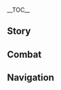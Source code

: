 {{CharacterTabs}}
{{LanguageTabs}}
{{Stub|1={{Meta/VO|tl=1}}}}
__TOC__
==Story==
{{VO/Story
|character           = {{ROOTPAGENAME}}
|language            = zh
|language_s          = zh
|language_t          = zh-tw
|name_s              = 久岐忍
|name_t              = 久岐忍

<!-- Hello -->
|vo_01_01_title_s    = 初次见面…
|vo_01_01_title_t    = 初次見面…
|vo_01_01_subtitle   = Hello
|vo_01_01_file       = VO_{language}{character} Hello.ogg
|vo_01_01_tx_s       = 你好，我是荒泷派的二把手久岐忍。我们承包多种业务，货运物流、安保维持、房屋补漏、表演驻唱等等。需要我们请随时联系，这是我的名片，还请收下。
|vo_01_01_tx_t       = (你/妳)好，我是荒瀧派的二把手久岐忍。我們承包多種業務，貨運物流、安保維持、房屋補漏、表演駐唱等等。需要我們請隨時聯繫，這是我的名片，還請收下。
|vo_01_01_rm         = Nǐhǎo, wǒ shì Huānglóng-pài de èrbǎshǒu Jiǔqí Rěn. Wǒmen chéngbāo duōzhǒng yèwù, huòyùn wùliú, ānbǎo wéichí, fángwū bǔlòu, biǎoyǎn zhùchàng děngděng. Xūyào wǒmen qǐng suíshí liánxì, zhè shì wǒ de míngpiàn, hái qǐng shōuxià.
|vo_01_01_tl         = 

<!-- Chats -->
|vo_02_01_title_s    = 闲聊・麻烦事
|vo_02_01_title_t    = 閒聊・麻煩事
|vo_02_01_subtitle   = Chat: In a Pinch
|vo_02_01_file       = VO_{language}{character} Chat - In a Pinch.ogg
|vo_02_01_tx_s       = 有麻烦事要处理的话，直接告诉我就好，我来摆平。
|vo_02_01_tx_t       = 有麻煩事要處理的話，直接告訴我就好，我來擺平。
|vo_02_01_rm         = Yǒu máfán-shì yào chǔlǐ de huà, zhíjiē gàosù wǒ jiù hǎo, wǒ lái bǎipíng.
|vo_02_01_tl         = 

|vo_02_02_title_s    = 闲聊・证书
|vo_02_02_title_t    = 閒聊・證書
|vo_02_02_subtitle   = Chat: Certificates
|vo_02_02_file       = VO_{language}{character} Chat - Certificates.ogg
|vo_02_02_tx_s       = 执业证书考试都有固定评判标准，肯学肯练就能考过，没什么难的。
|vo_02_02_tx_t       = 執業證書考試都有固定評判標準，肯學肯練就能考過，沒什麼難的。
|vo_02_02_rm         = Zhíyè zhèngshū kǎoshì dōu yǒu gùdìng píngpàn biāozhǔn, kěnxué-kěnliàn jiù néng kǎoguò, méishénme nán de.
|vo_02_02_tl         = 

|vo_02_03_title_s    = 闲聊・荒泷派
|vo_02_03_title_t    = 閒聊・荒瀧派
|vo_02_03_subtitle   = Chat: The Arataki Gang
|vo_02_03_file       = VO_{language}{character} Chat - The Arataki Gang.ogg
|vo_02_03_tx_s       = 要是荒泷派犯了事，我会揪他们去认错的。
|vo_02_03_tx_t       = 要是荒瀧派犯了事，我會揪他們去認錯的。
|vo_02_03_rm         = Yàoshi Huānglóng-pài fànle shì, wǒ huì jiū tāmen qù rèncuò de.
|vo_02_03_tl         = 

<!-- Weather -->
|vo_03_01_title_s    = 下雨的时候…
|vo_03_01_title_t    = 下雨的時候…
|vo_03_01_subtitle   = When It Rains
|vo_03_01_file       = VO_{language}{character} When It Rains.ogg
|vo_03_01_tx_s       = 不用打伞了，腿脚快点就行。
|vo_03_01_tx_t       = 不用打傘了，腿腳快點就行。
|vo_03_01_rm         = Bùyòng dǎsǎnle, tuǐjiǎo kuài diǎn jiùxíng.
|vo_03_01_tl         = No need to take out an umbrella, just quicken your feet.

|vo_03_02_title_s    = 打雷的时候…
|vo_03_02_title_t    = 打雷的時候…
|vo_03_02_subtitle   = When Thunder Strikes
|vo_03_02_file       = VO_{language}{character} When Thunder Strikes.ogg
|vo_03_02_tx_s       = 当心点。这种天，应该没人会想引雷上身吧？
|vo_03_02_tx_t       = 當心點。這種天氣，應該沒人會想引雷上身吧？
|vo_03_02_rm_s       = Dāngxīn diǎn. Zhè zhǒng tiān, yīnggāi méi rén huì xiǎng yǐnléi-shàngshēn ba?
|vo_03_02_rm_t       = Dāngxīn diǎn. Zhè zhǒng tiānqì, yīnggāi méi rén huì xiǎng yǐnléi-shàngshēn ba?
|vo_03_02_tl         = 

|vo_03_03_title_s    = 下雪的时候…
|vo_03_03_title_t    = 下雪的時候…
|vo_03_03_subtitle   = When It Snows
|vo_03_03_file       = VO_{language}{character} When It Snows.ogg
|vo_03_03_tx_s       = 快点把事情办完就撤吧，别浪费时间。
|vo_03_03_tx_t       = 快點把事情辦完就撤吧，別浪費時間。
|vo_03_03_rm         = Kuàidiǎn bǎ shìqíng bànwán-jiùchè ba, bié làngfèi shíjiān.
|vo_03_03_tl         = 

|vo_03_04_title_s    = 阳光很好…
|vo_03_04_title_t    = 陽光很好…
|vo_03_04_subtitle   = When the Sun Is Out
|vo_03_04_file       = VO_{language}{character} When the Sun Is Out.ogg
|vo_03_04_tx_s       = 嗯，天气真好，但总有种不详的预感…希望是我多虑了吧。
|vo_03_04_tx_t       = 嗯，天氣真好，但總有種不詳的預感…希望是我多慮了吧。
|vo_03_04_rm         = Ng, tiānqì zhēn hǎo, dàn zǒng yǒu zhǒng bùxiáng de yùgǎn... Xīwàng shì wǒ duōlǜle ba.
|vo_03_04_tl         = 

|vo_03_05_title_s    = 刮大风了…
|vo_03_05_title_t    = 颳大風了…
|vo_03_05_subtitle   = When the Wind Is Blowing
|vo_03_05_file       = VO_{language}{character} When the Wind Is Blowing.ogg
|vo_03_05_tx_s       = 唔…这风还算不错。
|vo_03_05_tx_t       = 唔…這風還算不錯。
|vo_03_05_rm         = N... Zhè fēng hái suàn bùcuò.
|vo_03_05_tl         = 

<!-- Greetings -->
|vo_04_01_title_s    = 早上好…
|vo_04_01_title_t    = 早安…
|vo_04_01_subtitle   = Good Morning
|vo_04_01_file       = VO_{language}{character} Good Morning.ogg
|vo_04_01_tx_s       = 早啊，看你的样子是准备去锻炼了？没想到你还挺勤快的。
|vo_04_01_tx_t       = 早啊，看(你/妳)的樣子是準備去鍛煉了？沒想到(你/妳)還挺勤快的。
|vo_04_01_rm         = Zǎo a, kàn nǐ de yàngzi shì zhǔnbèi qù duànliànle? Méi xiǎngdào nǐ hái tǐng qínkuài de.
|vo_04_01_tl         = 

|vo_04_02_title_s    = 中午好…
|vo_04_02_title_t    = 午安…
|vo_04_02_subtitle   = Good Afternoon
|vo_04_02_file       = VO_{language}{character} Good Afternoon.ogg
|vo_04_02_tx_s       = 想吃什么？最近攒了不少钱，午饭我请你。
|vo_04_02_tx_t       = 想吃什麼？最近存了不少錢，午飯我請(你/妳)。
|vo_04_02_rm_s       = Xiǎng chī shénme? Zuìjìn zǎnle bù shǎo qián, wǔfàn wǒ qǐng nǐ.
|vo_04_02_rm_t       = Xiǎng chī shénme? Zuìjìn cúnle bù shǎo qián, wǔfàn wǒ qǐng nǐ.
|vo_04_02_tl         = What do you want to eat? I've saved up quite a bit of money recently. I'll treat you to lunch.

|vo_04_03_title_s    = 晚上好…
|vo_04_03_title_t    = 晚上好…
|vo_04_03_subtitle   = Good Evening
|vo_04_03_file       = VO_{language}{character} Good Evening.ogg
|vo_04_03_tx_s       = 有些委托，在夜晚才好办。我不放心交给他们，都是我亲自上。
|vo_04_03_tx_t       = 有些委託，在夜晚才好辦。我不放心交給他們，都是我親自上。
|vo_04_03_rm         = Yǒuxiē wěituō, zài yèwǎn cái hǎo bàn. Wǒ bù fàngxīn jiāo gěi tāmen, dōu shì wǒ qīnzì shàng.
|vo_04_03_tl         = 

|vo_04_04_title_s    = 晚安…
|vo_04_04_title_t    = 晚安…
|vo_04_04_subtitle   = Good Night
|vo_04_04_file       = VO_{language}{character} Good Night.ogg
|vo_04_04_tx_s       = 该休息的时候就去休息吧，不用管我。
|vo_04_04_tx_t       = 該休息的時候就去休息吧，不用管我。
|vo_04_04_rm_s       = Gāi xiūxi de shíhòu jiù qù xiūxi ba, bùyòng guǎn wǒ.
|vo_04_04_rm_t       = Gāi xiūxí de shíhòu jiù qù xiūxí ba, bùyòng guǎn wǒ.
|vo_04_04_tl         = 

<!-- About -->
|vo_05_01_title_s    = 关于久岐忍自己・二把手
|vo_05_01_title_t    = 關於久岐忍自己・二把手
|vo_05_01_subtitle   = About {character}: Gang's Deputy Leader
|vo_05_01_file       = VO_{language}{character} About {character} - Gang's Deputy Leader.ogg
|vo_05_01_tx_s       = 招揽业务、维系成员安定是我的职责，除此之外还有&mdash;&mdash;去奉行所捞人，归还零食和玩具，抓捕接了活却在暗处偷懒的成员…不过，这些额外工作属于荒泷派特色，其他任何组织的二把手，理论上都不需要做这些。当然，也做不到像我这样。
|vo_05_01_tx_t       = 招攬業務、維繫成員安定是我的職責，除此之外還有&mdash;&mdash;去奉行所撈人、歸還零食和玩具、抓捕接了活卻在暗處偷懶的成員…不過，這些額外工作屬於荒瀧派特色，其他任何組織的二把手，理論上都不需要做這些。當然，也做不到像我這樣。
|vo_05_01_rm_s       = Zhāolǎn yèwù, wéixì chéngyuán āndìng shì wǒ de zhízé, chú cǐ zhī wài hái yǒu&mdash;&mdash; qù Fèngxíng-suǒ lāo rén, guīhuán língshí hé wánjù, zhuābǔ jiēle huó què zài ànchù tōulǎn de chéngyuán... Bùguò, zhèxiē éwài gōngzuò shǔyú Huānglóng-pài tèsè, qítā rènhé zǔzhī de èrbǎshǒu, lǐlùn shàng dōu bù xūyào zuò zhèxiē. Dāngrán, yě zuòbùdào xiàng wǒ zhèyàng.
|vo_05_01_rm_t       = Zhāolǎn yèwù, wéixì chéngyuán āndìng shì wǒ de zhízé, chú cǐ zhī wài hái yǒu&mdash;&mdash; qù Fèngxíng-suǒ lāo rén, guīhuán língshí hàn wánjù, zhuābǔ jiēle huó què zài ànchù tōulǎn de chéngyuán... Bùguò, zhèxiē éwài gōngzuò shǔyú Huānglóng-pài tèsè, qítā rènhé zǔzhī de èrbǎshǒu, lǐlùn shàng dōu bù xūyào zuò zhèxiē. Dāngrán, yě zuòbùdào xiàng wǒ zhèyàng.
|vo_05_01_tl         = 

|vo_05_02_title_s    = 关于久岐忍自己・退路
|vo_05_02_title_t    = 關於久岐忍自己・退路
|vo_05_02_friendship = 4
|vo_05_02_subtitle   = About {character}: Backup Plan
|vo_05_02_file       = VO_{language}{character} About {character} - Backup Plan.ogg
|vo_05_02_tx_s       = 你说帮派解散？首先，那种事应该不会发生。其次，就算发生了，我有什么好担心的呢。饿肚子的人不可能是我。
|vo_05_02_tx_t       = (你/妳)說幫派解散？首先，那種事應該不會發生。其次，就算發生了，我有什麼好擔心的呢？餓肚子的人不可能是我。
|vo_05_02_rm         = Nǐ shuō bāngpài jiěsàn? Shǒuxiān, nà zhǒng shì yīnggāi bù huì fāshēng. Qícì, jiùsuàn fāshēngle, wǒ yǒu shénme hǎo dānxīn de ne. È dùzi de rén bù kěnéng shì wǒ.
|vo_05_02_tl         = 

|vo_06_01_title_s    = 关于我们・笔记
|vo_06_01_title_t    = 關於我們・筆記
|vo_06_01_subtitle   = About Us: Notes
|vo_06_01_file       = VO_{language}{character} About Us - Notes.ogg
|vo_06_01_tx_s       = 要是你心血来潮想考什么证，不如直接找我吧，我把笔记借你。备注和要点很详细，不愁你学不会。
|vo_06_01_tx_t       = 要是(你/妳)心血來潮想考什麼證，不如直接找我吧，我把筆記借(你/妳)。備註和要點很詳細，不愁(你/妳)學不會。
|vo_06_01_rm_s       = Yàoshi nǐ xīnxuè-láicháo xiǎng kǎo shénme zhèng, bùrú zhíjiē zhǎo wǒ ba, wǒ bǎ bǐjì jiè nǐ. Bèizhù hàn yàodiǎn hěn xiángxì, bù chóu nǐ xué bù huì.
|vo_06_01_rm_t       = Yàoshi nǐ xīnxiě-láicháo xiǎng kǎo shénme zhèng, bùrú zhíjiē zhǎo wǒ ba, wǒ bǎ bǐjì jiè nǐ. Bèizhù hé yàodiǎn hěn xiángxì, bù chóu nǐ xué bù huì.
|vo_06_01_tl         = 

|vo_06_02_title_s    = 关于我们・善后
|vo_06_02_title_t    = 關於我們・善後
|vo_06_02_friendship = 6
|vo_06_02_subtitle   = About Us: Cleaning Up the Mess
|vo_06_02_file       = VO_{language}{character} About Us - Cleaning Up the Mess.ogg
|vo_06_02_tx_s       = 不管你是不是荒泷派的人，我都不会把你当外人。你就往前走吧，幕后的工作交给我。放心，这方面我是专业的，多复杂的事都能办妥。嗯？担心我的安危？呵，这方面你也放心吧，这些年的摸爬滚打，不是白经历的。
|vo_06_02_tx_t       = 不管(你/妳)是不是荒瀧派的人，我都不會把(你/妳)當外人。(你/妳)就往前走吧，幕後的工作交給我。放心，這方面我是專業的，多複雜的事都能辦妥。嗯？擔心我的安危？呵，這方面(你/妳)也放心吧，這些年的摸爬滾打，不是白經歷的。
|vo_06_02_rm_s       = Bùguǎn nǐ shì bùshì Huānglóng-pài de rén, wǒ dōu bùhuì bǎ nǐ dāng wàirén. Nǐ jiù wǎngqián zǒu ba, mùhòu de gōngzuò jiāo gěi wǒ. Fàngxīn, zhè fāngmiàn wǒ shì zhuānyè de, duō fùzá de shì dōu néng bàntuǒ. Ng? Dānxīn wǒ de ānwēi? Hē, zhè fāngmiàn nǐ yě fàngxīn ba, zhèxiē nián de mōpá-gǔndǎ, bùshì bái jīnglì de.
|vo_06_02_rm_t       = Bùguǎn nǐ shì bùshì Huānglóng-pài de rén, wǒ dōu bùhuì bǎ nǐ dàng wàirén. Nǐ jiù wǎngqián zǒu ba, mùhòu de gōngzuò jiāo gěi wǒ. Fàngxīn, zhè fāngmiàn wǒ shì zhuānyè de, duō fùzá de shì dōu néng bàntuǒ. Ng? Dānxīn wǒ de ānwéi? Hē, zhè fāngmiàn nǐ yě fàngxīn ba, zhèxiē nián de mōpá-gǔndǎ, bùshì bái jīnglì de.
|vo_06_02_tl         = 

<!-- Miscellany I -->
|vo_07_01_title_s    = 关于「神之眼」…
|vo_07_01_title_t    = 關於「神之眼」…
|vo_07_01_friendship = 4
|vo_07_01_subtitle   = About the [[Vision]]
|vo_07_01_file       = VO_{language}{character} About the Vision.ogg
|vo_07_01_tx_s       = 和证书一样，这是对我能力的肯定和证明。但不同的是，我至今不知道它的考核标准。
|vo_07_01_tx_t       = 和證書一樣，這是對我能力的肯定和證明。但不同的是，我至今不知道它的考核標準。
|vo_07_01_rm_s       = Hé zhèngshū yīyàng, zhè shì duì wǒ nénglì de kěndìng hé zhèngmíng. Dàn bùtóng de shì, wǒ zhìjīn bù zhīdào tā de kǎohé biāozhǔn.
|vo_07_01_rm_t       = Hàn zhèngshū yīyàng, zhè shì duì wǒ nénglì de kěndìng hàn zhèngmíng. Dàn bùtóng de shì, wǒ zhìjīn bù zhīdào tā de kǎohé biāozhǔn.
|vo_07_01_tl         = 

|vo_07_02_title_s    = 有什么想要分享・面铠
|vo_07_02_title_t    = 有什麼想要分享・面鎧
|vo_07_02_subtitle   = Something to Share: Face Mask
|vo_07_02_file       = VO_{language}{character} Something to Share - Face Mask.ogg
|vo_07_02_tx_s       = 戴上面铠是不想被熟人认出来。尤其和荒泷派一起出任务时，要是熟人看见了，指指点点，那群家伙肯定会趁机起哄。啧，光是想想，就很烦。不能再有下次了…咳，没什么。
|vo_07_02_tx_t       = 戴上面鎧是不想被熟人認出來。尤其和荒瀧派一起出任務時，要是熟人看見了，指指點點，那群傢伙肯定會趁機起哄。嘖，光是想想，就很煩。不能再有下次了…咳，沒什麼。
|vo_07_02_rm_s       = Dài shàng miànkǎi shì bùxiǎng bèi shúrén rèn chūlái. Yóuqí hé Huānglóng-pài yīqǐ chū rènwù shí, yàoshi shúrén kànjiànle, zhǐzhǐdiǎndiǎn, nà qún jiāhuo kěndìng huì chènjī qǐhòng. Zé, guāng shì xiǎngxiǎng, jiù hěn fán. Bùnéng zài yǒu xià cìle... Kè, méishénme.
|vo_07_02_rm_t       = Dài shàng miànkǎi shì bùxiǎng bèi shóurén rèn chūlái. Yóuqí hàn Huānglóng-pài yīqǐ chū rènwù shí, yàoshi shóurén kànjiànle, zhǐzhǐdiǎndiǎn, nà qún jiāhuo kěndìng huì chènjī qǐhòng. Ze, guāng shì xiǎngxiǎng, jiù hěn fán. Bùnéng zài yǒu xià cìle... Ke, méishénme.
|vo_07_02_tl         = 

|vo_07_03_title_s    = 有什么想要分享・派中法度
|vo_07_03_title_t    = 有什麼想要分享・派中法度
|vo_07_03_friendship = 4
|vo_07_03_subtitle   = Something to Share: Gang Bylaws
|vo_07_03_file       = VO_{language}{character} Something to Share - Gang Bylaws.ogg
|vo_07_03_tx_s       = 我制定了荒泷派的「派中法度」，他们就应该谨遵法度行事。嗯？你问他们为什么愿意听话？因为我比他们更有说服力。我的语言和拳头，姑且还算是有点分量。
|vo_07_03_tx_t       = 我制定了荒瀧派的「派中法度」，他們就應該謹遵法度行事。嗯？(你/妳)問他們為什麼願意聽話？因為我比他們更有說服力。我的語言和拳頭，姑且還算是有點分量。
|vo_07_03_rm_s       = Wǒ zhìdìngle Huānglóng-pài de "Pàizhōng Fǎdù", tāmen jiù yīnggāi jǐnzūn fǎdù xíngshì. Ǹg? Nǐ wèn tāmen wèishénme yuànyì tīnghuà? Yīnwèi wǒ bǐ tāmen gèng yǒu shuōfúlì. Wǒ de yǔyán hé quántóu, gūqiě hái suànshì yǒudiǎn fènliàng.
|vo_07_03_rm_t       = Wǒ zhìdìngle Huānglóng-pài de "Pàizhōng Fǎdù", tāmen jiù yīnggāi jǐnzūn fǎdù xíngshì. Ǹg? Nǐ wèn tāmen wèishénme yuànyì tīnghuà? Yīnwèi wǒ bǐ tāmen gèng yǒu shuìfúlì. Wǒ de yǔyán hàn quántóu, gūqiě hái suànshì yǒudiǎn fènliàng.
|vo_07_03_tl         = 

|vo_07_04_title_s    = 感兴趣的见闻…
|vo_07_04_title_t    = 感興趣的見聞…
|vo_07_04_subtitle   = Interesting Things
|vo_07_04_file       = VO_{language}{character} Interesting Things.ogg
|vo_07_04_tx_s       = 神社中流传着一种说法，将鸣草织成一个圈缠在身上，就能祛灾祈福，你信吗？我倒觉得，鸣草，还是麻痹效果更实用。
|vo_07_04_tx_t       = 神社中流傳著一種說法，將鳴草織成一個圈纏在身上，就能祛災祈福，(你/妳)信嗎？我倒覺得，鳴草，還是麻痹效果更實用。
|vo_07_04_rm         = Shénshè zhōng liúchuánzhe yī zhǒng shuōfǎ, jiāng Míngcǎo zhī chéng yīgè quān chán zài shēnshang, jiù néng qūzāi-qífú, nǐ xìn ma? Wǒ dào juédé, Míngcǎo, háishì mábì xiàoguǒ gèng shíyòng.
|vo_07_04_tl         = 

<!-- About Teammates -->
|vo_08_01_title_s    = 关于雷电将军…
|vo_08_01_title_t    = 關於雷電將軍…
|vo_08_01_friendship = 4
|vo_08_01_quest      = Transient Dreams
|vo_08_01_subtitle   = About the [[Raiden Shogun]]
|vo_08_01_file       = VO_{language}{character} About the Raiden Shogun.ogg
|vo_08_01_tx_s       = 解除锁国后，雷电将军陆续颁布了不少法令支持各行各业的发展。我在锁国期间考的证书全都派上了用场，荒泷派也不那么拮据了。祸福相依，没想到到头来还得感谢她。
|vo_08_01_tx_t       = 解除鎖國後，雷電將軍陸續頒佈了不少法令支持各行各業的發展。我在鎖國期間考的證書全都派上了用場，荒瀧派也不那麼拮据了。禍福相依，沒想到到頭來還得感謝她。
|vo_08_01_rm_s       = Jiěchú Suǒguó hòu, Léidiàn Jiāngjūn lùxù bānbùle bùshǎo fǎlìng zhīchí gèháng-gèyè de fǎzhǎn. Wǒ zài suǒguó qījiān kǎo de zhèngshū quándōu pàishàngle yòngchǎng, Huānglóng-pài yě bù nàme jiéjūle. Huòfú-xiàngyī, méi xiǎngdào dàotóulái hái děi gǎnxiè tā.
|vo_08_01_rm_t       = Jiěchú Suǒguó hòu, Léidiàn Jiāngjūn lùxù bānbùle bùshǎo fǎlìng zhīchí gèháng-gèyè de fǎzhǎn. Wǒ zài suǒguó qíjiān kǎo de zhèngshū quándōu pàishàngle yòngchǎng, Huānglóng-pài yě bù nàme jiéjūle. Huòfú-xiàngyī, méi xiǎngdào dàotóulái hái děi gǎnxiè tā.
|vo_08_01_tl         = 

|vo_08_02_title_s    = 关于九条裟罗…
|vo_08_02_title_t    = 關於九條裟羅…
|vo_08_02_friendship = 4
|vo_08_02_subtitle   = About [[Kujou Sara]]
|vo_08_02_file       = VO_{language}{character} About Kujou Sara.ogg
|vo_08_02_tx_s       = 九条小姐啊，她是我的朋友。嗯？我认识她让你觉得很意外吗？噢，你可能误会了，我加入荒泷派之前就跟她有交情。我们俩的切磋，还难分胜负呢。
|vo_08_02_tx_t       = 九條小姐啊，她是我的朋友。嗯？我認識她讓(你/妳)覺得很意外嗎？噢，(你/妳)可能誤會了，我加入荒瀧派之前就跟她有交情。我們之間的切磋，還難分勝負呢。
|vo_08_02_rm_s       = Jiǔtiáo-xiǎojiě a, tā shì wǒ de péngyǒu. Ng? Wǒ rènshi tā ràng nǐ juédé hěn yìwài ma? O, nǐ kě'néng wùhuìle, wǒ jiārù Huānglóng-pài zhīqián jiù gēn tā yǒu jiāoqing. Wǒmen-liǎ de qiēcuō, hái nánfēn shèngfù ne.
|vo_08_02_rm_t       = Jiǔtiáo-xiǎojiě a, tā shì wǒ de péngyǒu. Ng? Wǒ rènshì tā ràng nǐ juédé hěn yìwài ma? O, nǐ kě'néng wùhuìle, wǒ jiārù Huānglóng-pài zhīqián jiù gēn tā yǒu jiāoqing. Wǒmen-liǎ de qiēcuō, hái nánfēn shèngfù ne.
|vo_08_02_tl         = 

|vo_08_03_title_s    = 关于八重神子…
|vo_08_03_title_t    = 關於八重神子…
|vo_08_03_friendship = 4
|vo_08_03_subtitle   = About [[Yae Miko]]
|vo_08_03_file       = VO_{language}{character} About Yae Miko.ogg
|vo_08_03_tx_s       = 就连堂堂鸣神大社的宫司大人，都要靠副业来解闷，可见当巫女是有多无聊。我是绝对不会回去当巫女的。
|vo_08_03_tx_t       = 就連堂堂鳴神大社的宮司大人，都要靠副業來解悶，可見當巫女是有多無聊。我是絕對不會回去當巫女的。
|vo_08_03_rm         = Jiù lián tángtáng Míngshén Dàshè de Gōngsī-dàrén, dōu yào kào fùyè lái jiěmèn, kějiàn dāng wūnǚ shì yǒu duō wúliáo. Wǒ shì juéduì bùhuì huíqù dāng wūnǚ de.
|vo_08_03_tl         = 

|vo_08_04_title_s    = 关于荒泷一斗…
|vo_08_04_title_t    = 關於荒瀧一斗…
|vo_08_04_friendship = 4
|vo_08_04_subtitle   = About [[Arataki Itto]]
|vo_08_04_file       = VO_{language}{character} About Arataki Itto.ogg
|vo_08_04_tx_s       = 老大有很多不算愉快的过去，却还能保持快乐阳光，挺难得的。他对我们很不错，他的纯粹也感染着荒泷派的大家。当然，这不能成为他横冲直撞影响别人的借口。如果他找你麻烦，尽管告诉我。我会好好收拾他，让他后悔对你无礼。
|vo_08_04_tx_t       = 老大有很多不算愉快的過去，卻還能保持快樂陽光，挺難得的。他對我們很不錯，他的純粹也感染著荒瀧派的大家。當然，這不能成為他橫衝直撞影響別人的藉口。如果他找(你/妳)麻煩，儘管告訴我。我會好好收拾他，讓他後悔對(你/妳)無禮。
|vo_08_04_rm         = Lǎodà yǒu hěnduō bùsuàn yúkuài de guòqù, què hái néng bǎochí kuàilè yángguāng, tǐng nándé de. Tā duì wǒmen hěn bùcuò, tā de chúncuì yě gǎnrǎnzhe Huānglóng-pài de dàjiā. Dāngrán, zhè bùnéng chéngwéi tā héngchōng-zhízhuàng yǐngxiǎng biérén de jièkǒu. Rúguǒ tā zhǎo nǐ máfan, jǐn'guǎn gàosù wǒ. Wǒ huì hǎohǎo shōushí tā, ràng tā hòuhuǐ duì nǐ wúlǐ.
|vo_08_04_tl         = 

|vo_08_05_title_s    = 关于烟绯…
|vo_08_05_title_t    = 關於煙緋…
|vo_08_05_friendship = 4
|vo_08_05_subtitle   = About [[Yanfei]]
|vo_08_05_file       = VO_{language}{character} About Yanfei.ogg
|vo_08_05_tx_s       = 那时候跟家里闹翻了，只想着有多远逃多远，就跑去璃月学律法了。得亏这样，有幸认识了烟绯师姐。在律法咨询这块，她简直就是活字典。我？执业证书倒是有的，不过这个职业的约束也不少，并不是最适合我的。
|vo_08_05_tx_t       = 那時候跟家裡鬧翻了，只想著有多遠逃多遠，就跑去璃月學律法了。多虧如此，有幸認識了煙緋師姐。在律法諮詢這塊，她簡直就是活字典。我？執業證書倒是有的，不過這個職業的約束也不少，並不是最適合我的。
|vo_08_05_rm_s       = Nà shíhòu gēn jiālǐ nàofānle, zhǐ xiǎngzhe yǒu duō yuǎn táo duō yuǎn, jiù pǎo qù Líyuè xué lǜfǎle. Děi kuī zhèyàng, yǒuxìng rènshile Yānfēi-shījiě. Zài lǜfǎ zīxún zhè kuài, tā jiǎnzhí jiùshì huó zìdiǎn. Wǒ? Zhíyè zhèngshū dǎoshì yǒu de, bùguò zhège zhíyè de yuēshù yě bù shǎo, bìng bùshì zuì shìhé wǒ de.
|vo_08_05_rm_t       = Nà shíhòu gēn jiālǐ nàofānle, zhǐ xiǎngzhe yǒu duō yuǎn táo duō yuǎn, jiù pǎo qù Líyuè xué lǜfǎle. Děi kuī zhèyàng, yǒuxìng rènshìle Yānfēi-shījiě. Zài lǜfǎ zīxún zhè kuài, tā jiǎnzhí jiùshì huó zìdiǎn. Wǒ? Zhíyè zhèngshū dǎoshì yǒu de, bùguò zhège zhíyè de yuēshù yě bù shǎo, bìng bùshì zuì shìhé wǒ de.
|vo_08_05_tl         = 

|vo_08_06_title_s    = 关于鹿野院平藏…
|vo_08_06_title_t    = 關於鹿野院平藏…
|vo_08_06_friendship = 4
|vo_08_06_subtitle   = About [[Shikanoin Heizou]]
|vo_08_06_file       = VO_{language}{character} About Shikanoin Heizou.ogg
|vo_08_06_tx_s       = 他和普通天领奉行同心不一样，从未见他做什么巡逻、抓捕的活。他偶尔会找我买线索，作为交换，我希望他能在我去奉行所捞人时帮我美言几句，他也爽快答应了。这笔交易还算值，毕竟让弟兄们收集点市井见闻是很简单的事。
|vo_08_06_tx_t       = 他和普通天領奉行同心不一樣，從未見他做什麼巡邏、抓捕的活。他偶爾會找我買線索，作為交換，我希望他能在我去奉行所撈人時幫我美言幾句，他也爽快答應了。這筆交易還算值，畢竟讓弟兄們收集點市井見聞是很簡單的事。
|vo_08_06_rm_s       = Tā hé pǔtōng Tiānlǐng-fèngxíng tóngxīn bù yīyàng, cóng wèi jiàn tā zuò shénme xúnluó, zhuābǔ de huó. Tā ǒu'ěr huì zhǎo wǒ mǎi xiànsuǒ, zuòwéi jiāohuàn, wǒ xīwàng tā néng zài wǒ qù Fèngxíng-suǒ lāo rén shí bāng wǒ měiyán jǐ jù, tā yě shuǎngkuài dāyìngle. Zhè bǐ jiāoyì hái suàn zhí, bìjìng ràng dìxiōngmen shōují diǎn shìjǐng jiànwén shì hěn jiǎndān de shì.
|vo_08_06_rm_t       = Tā hàn pǔtōng Tiānlǐng-fèngxíng tóngxīn bù yīyàng, cóng wèi jiàn tā zuò shénme xúnluó, zhuābǔ de huó. Tā ǒu'ěr huì zhǎo wǒ mǎi xiànsuǒ, zuòwéi jiāohuàn, wǒ xīwàng tā néng zài wǒ qù Fèngxíng-suǒ lāo rén shí bāng wǒ měiyán jǐ jù, tā yě shuǎngkuài dāyìngle. Zhè bǐ jiāoyì hái suàn zhí, bìjìng ràng dìxiōngmen shōují diǎn shìjǐng jiànwén shì hěn jiǎndān de shì.
|vo_08_06_tl         = 

<!-- More About -->
|vo_09_01_title_s    = 想要了解久岐忍・其一
|vo_09_01_title_t    = 想要瞭解久岐忍・其一
|vo_09_01_subtitle   = More About {character}: I
|vo_09_01_file       = VO_{language}{character} More About {character} - 01.ogg
|vo_09_01_tx_s       = 我做过很多不同的工作，相关的执业证书也有不少。管理方面，带过小型团队，负责人员统筹和资源调配…呃，抱歉，面试多了就说习惯了，别介意。
|vo_09_01_tx_t       = 我做過很多不同的工作，相關的執業證書也有不少。管理方面，帶過小型團隊，負責人員統籌和資源調配…呃，抱歉，面試多了就說習慣了，別介意。
|vo_09_01_rm_s       = Wǒ zuòguò hěnduō bùtóng de gōngzuò, xiāngguān de zhíyè zhèngshū yěyǒu bù shǎo. Guǎnlǐ fāngmiàn, dàiguò xiǎoxíng tuánduì, fùzé rényuán tǒngchóu hé zīyuán diàopèi... E, bàoqiàn, miànshì duōle jiù shuō xíguànle, bié jièyì.
|vo_09_01_rm_t       = Wǒ zuòguò hěnduō bùtóng de gōngzuò, xiāngguān de zhíyè zhèngshū yěyǒu bù shǎo. Guǎnlǐ fāngmiàn, dàiguò xiǎoxíng tuánduì, fùzé rényuán tǒngchóu hàn zīyuán diàopèi... E, bàoqiàn, miànshì duōle jiù shuō xíguànle, bié jièyì.
|vo_09_01_tl         = 

|vo_09_02_title_s    = 想要了解久岐忍・其二
|vo_09_02_title_t    = 想要瞭解久岐忍・其二
|vo_09_02_friendship = 3
|vo_09_02_subtitle   = More About {character}: II
|vo_09_02_file       = VO_{language}{character} More About {character} - 02.ogg
|vo_09_02_tx_s       = 我家是巫女世家，但我不适合当巫女。刚逃出来那会儿，我觉得要多积累，以免没有傍身之技。什么厨师、裁缝、格斗、律法咨询、出版编辑…我都学了。没想到真正进了社会才发现，学的已经完全够用了。
|vo_09_02_tx_t       = 我家是巫女世家，但我不適合當巫女。剛逃出來的那時，我覺得要多累積，以免沒有傍身之技。什麼廚師、裁縫、格鬥、律法諮詢、出版編輯…我都學了。沒想到真正進了社會才發現，學的已經完全夠用了。
|vo_09_02_rm_s       = Wǒ jiā shì wūnǚ shìjiā, dàn wǒ bù shìhé dāng wūnǚ. Gāng táo chūlái nà huìr, wǒ juédé yào duō jīlěi, yǐmiǎn méiyǒu bàngshēn zhī jì. Shénme chúshī, cáiféng, gédòu, lǜfǎ zīxún, chūbǎn biānjí... Wǒ dōu xuéle. Méi xiǎngdào zhēnzhèng jìnle shèhuì cái fāxiàn, xué de yǐjīng wánquán gòu yòngle.
|vo_09_02_rm_t       = Wǒ jiā shì wūnǚ shìjiā, dàn wǒ bù shìhé dāng wūnǚ. Gāng táo chūlái nà shí, wǒ juédé yào duō jīlěi, yǐmiǎn méiyǒu bàngshēn zhī jì. Shénme chúshī, cáiféng, gédòu, lǜfǎ zīxún, chūbǎn biānjí... Wǒ dōu xuéle. Méi xiǎngdào zhēnzhèng jìnle shèhuì cái fāxiàn, xué de yǐjīng wánquán gòu yòngle.
|vo_09_02_tl         = 

|vo_09_03_title_s    = 想要了解久岐忍・其三
|vo_09_03_title_t    = 想要瞭解久岐忍・其三
|vo_09_03_friendship = 4
|vo_09_03_subtitle   = More About {character}: III
|vo_09_03_file       = VO_{language}{character} More About {character} - 03.ogg
|vo_09_03_tx_s       = 你说我社交场合很厉害？呵，毕竟在外流浪了那么久，总得学会察言观色。更何况在多数时候，理亏的那一方都是我们。我不讨厌摆出那些表情，但可以的话，我还是选择不笑的好。
|vo_09_03_tx_t       = (你/妳)說我社交場合很厲害？呵，畢竟在外流浪了那麼久，總得學會察言觀色。更何況在多數時候，理虧的那一方都是我們。我不討厭擺出那些表情，但可以的話，我還是選擇不笑的好。
|vo_09_03_rm         = Nǐ shuō wǒ shèjiāo chǎnghé hěn lìhài? Hē, bìjìng zàiwài liúlàngle nàme jiǔ, zǒng děi xuéhuì cháyán-guānsè. Gèng hékuàng zài duōshù shíhòu, lǐkuī de nà yīfāng dōu shì wǒmen. Wǒ bù tǎoyàn bǎi chū nàxiē biǎoqíng, dàn kěyǐ dehuà, wǒ háishì xuǎnzé bù xiào de hǎo.
|vo_09_03_tl         = 

|vo_09_04_title_s    = 想要了解久岐忍・其四
|vo_09_04_title_t    = 想要瞭解久岐忍・其四
|vo_09_04_friendship = 5
|vo_09_04_subtitle   = More About {character}: IV
|vo_09_04_file       = VO_{language}{character} More About {character} - 04.ogg
|vo_09_04_tx_s       = 刚进荒泷派的时候，老大要我教小弟们怎么打架。所以我上来第一件事，就变成了把他们挨个揍趴下。没想到，一个个鼻青眼肿的，却睁大眼睛，张嘴就叫我「忍姐」，还要我好好带领他们。哼，那时候我就知道这是一群笨蛋。但没关系，笨蛋不会拖我后腿，我会解决一切问题。
|vo_09_04_tx_t       = 剛進荒瀧派的時候，老大要我教小弟們怎麼打架。所以我上來第一件事，就變成了把他們挨個揍趴下。沒想到，一個個鼻青眼腫的，卻睜大眼睛，張嘴就叫我「忍姐」，還要我好好帶領他們。哼，那時候我就知道這是一群笨蛋。但沒關係，笨蛋不會拖我後腿，我會解決一切問題。
|vo_09_04_rm         = Gāng jìn Huānglóng-pài de shíhòu, Lǎodà yào wǒ jiāo xiǎodìmen zěnme dǎjià. Suǒyǐ wǒ shànglái dì yī jiàn shì, jiù biàn chéngle bǎ tāmen āi gè zòu pāxià. Méi xiǎngdào, yīgè gè bíqīng-yǎnzhǒng de, què zhēng dà yǎnjīng, zhāngzuǐ jiù jiào wǒ "Rěn-jiě", hái yào wǒ hǎohǎo dàilǐng tāmen. Hēng, nà shíhòu wǒ jiù zhīdào zhè shì yīqún bèndàn. Dàn méiguānxì, bèndàn bù huì tuō wǒ hòu tuǐ, wǒ huì jiějué yīqiè wèntí.
|vo_09_04_tl         = 

|vo_09_05_title_s    = 想要了解久岐忍・其五
|vo_09_05_title_t    = 想要瞭解久岐忍・其五
|vo_09_05_friendship = 6
|vo_09_05_subtitle   = More About {character}: V
|vo_09_05_file       = VO_{language}{character} More About {character} - 05.ogg
|vo_09_05_tx_s       = 留在荒泷派是我自己的选择。收拾烂摊子难免令人火大，但他们也给了我无可替代的真诚。最好的东西都先留给我、从不泼我冷水、在我宣布决定后闹哄哄地鼓掌吹口哨…我知道外面对荒泷派的评价不太好，他们自己也不在乎，但我还是想努努力，改变别人对我们的印象。因为，对待「家人」，自己可以偶尔抱怨，但就是不想其他人说他们的不好。
|vo_09_05_tx_t       = 留在荒瀧派是我自己的選擇。收拾爛攤子難免令人火大，但他們也給了我無可替代的真誠。最好的東西都先留給我、從不潑我冷水、在我宣布決定後鬧哄哄地鼓掌吹口哨…我知道外面對荒瀧派的評價不太好，他們自己也不在乎，但我還是想努努力，改變別人對我們的印象。因為，對待「家人」，自己可以偶爾抱怨，但就是不想讓其他人說他們的不好。
|vo_09_05_rm         = Liú zài Huānglóng-pài shì wǒ zìjǐ de xuǎnzé. Shōushí làntānzi nánmiǎn lìng rén huǒdà, dàn tāmen yě gěile wǒ wúkě tìdài de zhēnchéng. Zuì hǎo de dōngxī dōu xiān liú gěi wǒ, cóng bù pō wǒ lěngshuǐ, zài wǒ xuānbù juédìng hòu nàohōnghōng de gǔzhǎng chuī kǒushào... Wǒ zhīdào wài miàn duì Huānglóng-pài de píngjià bù tài hǎo, tāmen zìjǐ yě bùzàihū, dàn wǒ háishì xiǎng nǔnǔlì, gǎibiàn biérén duì wǒmen de yìnxiàng. Yīnwèi, duìdài "jiārén", zìjǐ kěyǐ ǒu'ěr bàoyuàn, dàn jiùshì bùxiǎng qítā rén shuō tāmen de bù hǎo.
|vo_09_05_tl         = 

<!-- Miscellany II -->
|vo_10_01_title_s    = 久岐忍的爱好…
|vo_10_01_title_t    = 久岐忍的愛好…
|vo_10_01_subtitle   = {character}'s Hobbies
|vo_10_01_file       = VO_{language}{character} Hobbies.ogg
|vo_10_01_tx_s       = 平时混帮派，闲着也是闲着，经常不小心读完一本书，不小心就把证考了。不也挺好吗？家里问起来，我也没虚度时光，出去谈工作，也算得上有资本。在这个凡事讲究实力的社会里，我这种有证书的混子，到哪里都能吃得饱饭。
|vo_10_01_tx_t       = 平時混幫派時，閒著也是閒著，經常不小心讀完一本書，不小心就把證照考了。不也挺好嗎？家裡問起來，我也沒虛度時光，出去談工作，也算得上有資本。在這個凡事講究實力的社會裡，我這種有證書的混子，到哪裡都能吃得飽飯。
|vo_10_01_rm_s       = Píngshí hùn bāngpài, xiánzhe yěshì xiánzhe, jīngcháng bù xiǎoxīn dú wán yī běn shū, bù xiǎoxīn jiù bǎ zhèng kǎole. Bù yě tǐng hǎo ma? Jiālǐ wèn qǐlái, wǒ yě méi xūdù shíguāng, chūqù tán gōngzuò, yě suàndé shàng yǒu zīběn. Zài zhège fánshì jiǎngjiū shílì de shèhuì lǐ, wǒ zhè zhǒng yǒu zhèngshū de hùn zi, dào nǎlǐ dōu néng chī dé bǎo fàn.
|vo_10_01_rm_t       = Píngshí hùn bāngpài, xiánzhe yěshì xiánzhe, jīngcháng bù xiǎoxīn dú wán yī běn shū, bù xiǎoxīn jiù bǎ zhèng kǎole. Bù yě tǐng hǎo ma? Jiālǐ wèn qǐlái, wǒ yě méi xūdù shíguāng, chūqù tán gōngzuò, yě suàndé shàng yǒu zīběn. Zài zhège fánshì jiǎngjiù shílì de shèhuì lǐ, wǒ zhè zhǒng yǒu zhèngshū de hùnzi, dào nǎlǐ dōu néng chī dé bǎofàn.
|vo_10_01_tl         = 

|vo_10_02_title_s    = 久岐忍的烦恼…
|vo_10_02_title_t    = 久岐忍的煩惱…
|vo_10_02_subtitle   = {character}'s Troubles
|vo_10_02_file       = VO_{language}{character} Troubles.ogg
|vo_10_02_tx_s       = 以前不想被抓回去当巫女，就决心只靠自己站稳脚跟。至少目前看来，我干得还不错。
|vo_10_02_tx_t       = 以前不想被抓回去當巫女，就決心只靠自己站穩腳跟。至少目前看來，我幹得還不錯。
|vo_10_02_rm         = Yǐqián bùxiǎng bèi zhuā huíqù dāng wūnǚ, jiù juéxīn zhǐ kào zìjǐ zhànwěn jiǎogēn. Zhìshǎo mùqián kàn lái, wǒ gàn dé hái bùcuò.
|vo_10_02_tl         = 

|vo_10_03_title_s    = 喜欢的食物…
|vo_10_03_title_t    = 喜歡的食物…
|vo_10_03_subtitle   = Favorite Food
|vo_10_03_file       = VO_{language}{character} Favorite Food.ogg
|vo_10_03_tx_s       = 就算刚吃过拉面或者饺子之类很管饱的食物，最后还是想以一小碗米饭结束。米饭好吃，没什么其他原因，有问题吗？
|vo_10_03_tx_t       = 就算剛吃過拉麵或者餃子之類很管飽的食物，最後還是想以一小碗米飯結束。米飯好吃，沒什麼其他原因，有問題嗎？
|vo_10_03_rm         = Jiùsuàn gāng chīguò lāmiàn huòzhě jiǎozi zhī lèi hěn guǎnbǎo de shíwù, zuìhòu háishì xiǎng yǐ yī xiǎo wǎn mǐfàn jiéshù. Mǐfàn hào chī, méishénme qítā yuányīn, yǒu wèntí ma?
|vo_10_03_tl         = 

|vo_10_04_title_s    = 讨厌的食物…
|vo_10_04_title_t    = 討厭的食物…
|vo_10_04_subtitle   = Least Favorite Food
|vo_10_04_file       = VO_{language}{character} Least Favorite Food.ogg
|vo_10_04_tx_s       = 厨师证到手后，我就更加坚定那个从璃月听来的说法：没有难吃的食物，只有不合格的厨师。
|vo_10_04_tx_t       = 廚師證到手後，我就更加堅定那個從璃月聽來的說法：沒有難吃的食物，只有不合格的廚師。
|vo_10_04_rm         = Chúshī zhèng dàoshǒu hòu, wǒ jiù gèngjiā jiāndìng nàgè cóng Líyuè tīng lái de shuōfǎ: Méiyǒu nán chī de shíwù, zhǐyǒu bù hégé de chúshī.
|vo_10_04_tl         = 

<!-- Receiving a Gift -->
|vo_11_01_title_s    = 收到赠礼・其一
|vo_11_01_title_t    = 收到贈禮・其一
|vo_11_01_subtitle   = Receiving a Gift: I
|vo_11_01_file       = VO_{language}{character} Receiving a Gift - 01.ogg
|vo_11_01_tx_s       = 真不简单。咳…我就再多吃一口。
|vo_11_01_tx_t       = 真不簡單。咳…我就再多吃一口。
|vo_11_01_rm         = Zhēn bù jiǎndān. Kè... Wǒ jiù zài duōchī yī kǒu.
|vo_11_01_tl         = You're amazing. Ahem... I'll just eat one more bite.

|vo_11_02_title_s    = 收到赠礼・其二
|vo_11_02_title_t    = 收到贈禮・其二
|vo_11_02_subtitle   = Receiving a Gift: II
|vo_11_02_file       = VO_{language}{character} Receiving a Gift - 02.ogg
|vo_11_02_tx_s       = 你做的？嗯…这种水平去考个厨师证应该绰绰有余。
|vo_11_02_tx_t       = (你/妳)做的？嗯…這種水準去考個廚師證應該綽綽有餘。
|vo_11_02_rm         = Nǐ zuò de? Ng... Zhèzhǒng shuǐpíng qù kǎo gè chúshī-zhèng yīnggāi chuòchuò-yǒuyú.
|vo_11_02_tl         = You made this? Mmm... This level of skill would be more than enough to apply for a chef certificate.

|vo_11_03_title_s    = 收到赠礼・其三
|vo_11_03_title_t    = 收到贈禮・其三
|vo_11_03_subtitle   = Receiving a Gift: III
|vo_11_03_file       = VO_{language}{character} Receiving a Gift - 03.ogg
|vo_11_03_tx_s       = 我直说吧，你是不是放错调料了？
|vo_11_03_tx_t       = 我直說吧，(你/妳)是不是放錯調味料了？
|vo_11_03_rm_s       = Wǒ zhíshuō ba, nǐ shìbushì fàng cuò tiáoliàole?
|vo_11_03_rm_t       = Wǒ zhíshuō ba, nǐ shìbushì fàng cuò tiáowèiliàole?
|vo_11_03_tl         = I'll say it straight, did you add the wrong seasonings?

<!-- Birthday -->
|vo_12_01_title_s    = 生日…
|vo_12_01_title_t    = 生日…
|vo_12_01_subtitle   = Birthday
|vo_12_01_file       = VO_{language}{character} Birthday.ogg
|vo_12_01_tx_s       = 生日快乐，来，这个鸣草特制飞镖送给你。小心点，嗯，对，要像这样拿…投掷前记得计算弧度。呵呵，看你喜欢我就放心了。哦，别把它当玩具，还是有一定危险性的。想多训练一下的话，我来教你。
|vo_12_01_tx_t       = 生日快樂，來，這個鳴草特製飛鏢送給(你/妳)。小心點，嗯，對，要像這樣拿…投擲前記得計算弧度。呵呵，看(你/妳)喜歡我就放心了。哦，別把它當玩具，還是有一定危險性的。想多訓練一下的話，我來教(你/妳)。
|vo_12_01_rm_s       = Shēngrì kuàilè, lái, zhège Míngcǎo tèzhì fēibiāo sòng gěi nǐ. Xiǎoxīn diǎn, ǹg, duì, yào xiàng zhèyàng ná... Tóuzhí qián jìdé jìsuàn húdù. Hehe, kàn nǐ xǐhuān wǒ jiù fàngxīnle. O, bié bǎ tā dāng wánjù, háishì yǒu yīdìng wēixiǎn xìng de. Xiǎng duō xùnliàn yīxià dehuà, wǒ lái jiào nǐ.
|vo_12_01_rm_t       = Shēngrì kuàilè, lái, zhège Míngcǎo tèzhì fēibiāo sòng gěi nǐ. Xiǎoxīn diǎn, ǹg, duì, yào xiàng zhèyàng ná... Tóuzhí qián jìdé jìsuàn húdù. Hēhē, kàn nǐ xǐhuān wǒ jiù fàngxīnle. O, bié bǎ tā dàng wánjù, háishì yǒu yīdìng wéixiǎn xìng de. Xiǎng duō xùnliàn yīxià dehuà, wǒ lái jiào nǐ.
|vo_12_01_tl         = 

<!-- Feelings About Ascension -->
|vo_13_01_title_s    = 突破的感受・起
|vo_13_01_title_t    = 突破的感受・起
|vo_13_01_ascension  = 1
|vo_13_01_subtitle   = Feelings About Ascension: Intro
|vo_13_01_file       = VO_{language}{character} Feelings About Ascension -  01.ogg
|vo_13_01_tx_s       = 基本功不过关，就什么都不用谈了。这就是初级证书的意义。
|vo_13_01_tx_t       = 基本功不過關，就什麼都不用談了。這就是初級證書的意義。
|vo_13_01_rm         = Jīběngōng bù guòguān, jiù shénme dōu bùyòng tánle. Zhè jiùshì chūjí zhèngshū de yìyì.
|vo_13_01_tl         = 

|vo_13_02_title_s    = 突破的感受・承
|vo_13_02_title_t    = 突破的感受・承
|vo_13_02_ascension  = 2
|vo_13_02_subtitle   = Feelings About Ascension: Building Up
|vo_13_02_file       = VO_{language}{character} Feelings About Ascension -  02.ogg
|vo_13_02_tx_s       = 中级证书到手，已经可以处理大多数麻烦了。有什么麻烦事需要我帮你解决？
|vo_13_02_tx_t       = 中級證書到手，已經可以處理大多數麻煩了。有什麼麻煩的事需要我幫(你/妳)解決？
|vo_13_02_rm         = Zhōngjí zhèngshū dàoshǒu, yǐjīng kěyǐ chǔlǐ dàduōshù máfanle. Yǒu shénme máfan shì xūyào wǒ bāng nǐ jiějué?
|vo_13_02_tl         = 

|vo_13_03_title_s    = 突破的感受・转
|vo_13_03_title_t    = 突破的感受・轉
|vo_13_03_ascension  = 4
|vo_13_03_subtitle   = Feelings About Ascension: Climax
|vo_13_03_file       = VO_{language}{character} Feelings About Ascension -  03.ogg
|vo_13_03_tx_s       = 高级证书绝不是轻易就能得到的，天赋和实战的累积缺一不可。
|vo_13_03_tx_t       = 高級證書絕不是輕易就能得到的，天賦和實戰的累積缺一不可。
|vo_13_03_rm_s       = Gāojí zhèngshū jué bùshì qīngyì jiù néng dédào de, tiānfù hé shízhàn de lěijī quēyī-bùkě.
|vo_13_03_rm_t       = Gāojí zhèngshū jué bùshì qīngyì jiù néng dédào de, tiānfù hàn shízhàn de lěijī quēyī-bùkě.
|vo_13_03_tl         = 

|vo_13_04_title_s    = 突破的感受・合
|vo_13_04_title_t    = 突破的感受・合
|vo_13_04_ascension  = 6
|vo_13_04_subtitle   = Feelings About Ascension: Conclusion
|vo_13_04_file       = VO_{language}{character} Feelings About Ascension -  04.ogg
|vo_13_04_tx_s       = 证书只能用来评判技能的专业程度，无法对付出或情感的投入进行量化。你我的交情也不能只用一句感谢来表达，还是用我最擅长的行动来说明一切吧。
|vo_13_04_tx_t       = 證書只能用來評判技能的專業程度，無法對付出或情感的投入進行量化。(你/妳)我的交情也不能只用一句感謝來表達，還是用我最擅長的行動來說明一切吧。
|vo_13_04_rm         = Zhèngshū zhǐ néng yòng lái píngpàn jìnéng de zhuānyè chéngdù, wúfǎ duì fùchū huò qínggǎn de tóurù jìnxíng liànghuà. Nǐwǒ de jiāoqing yě bùnéng zhǐ yòng yījù gǎnxiè lái biǎodá, háishì yòng wǒ zuì shàncháng de xíngdòng lái shuōmíng yīqiè ba.
|vo_13_04_tl         = 
}}

==Combat==
{{Combat VO
|character           = {{ROOTPAGENAME}}
|language            = zh

<!-- Elemental Skill -->
|skill_1_tx_s        = 鸣草结环！
|skill_1_tx_t        = 鳴草結環！
|skill_1_rm          = Míngcǎo jiéhuán!
|skill_1_tl          = Naku Weed ring-forming!
|skill_2_tx_s        = 解厄！
|skill_2_tx_t        = 解厄！
|skill_2_rm          = Jiě è!
|skill_2_tl          = Calamity-purging!
|skill_3_tx_s        = 好好站稳了。
|skill_3_tx_t        = 好好站穩了。
|skill_3_rm          = Hǎohao zhànwěnle!
|skill_3_tl          = Stand steady now.

<!-- Elemental Burst -->
|burst_1_tx_s        = 给我…安分点！
|burst_1_tx_t        = 給我…安分點！
|burst_1_rm          = Gěi wǒ... ānfèn diǎn!
|burst_1_tl          = 
|burst_2_tx_s        = 祈雷…祓除！
|burst_2_tx_t        = 祈雷…祓除！
|burst_2_rm          = Qíléi... fúchú!
|burst_2_tl          = 
|burst_3_tx_s        = 别来碍事。
|burst_3_tx_t        = 別來礙事。
|burst_3_rm          = Biélái àishì.
|burst_3_tl          = Don't be a hindrance.

<!-- Sprint Start -->
|sprint-s_1_file     = Sprint Start 01,Sprint Start 02,Sprint Start 03

<!-- Sprint End -->

<!-- Deploying Wind Glider -->
|glider_1_file       = Deploying Wind Glider 01,Deploying Wind Glider 02,Deploying Wind Glider 03

<!-- Opening Treasure Chest -->
|chest_1_tx_s        = 嗯，积少成多。
|chest_1_tx_t        = 嗯，積少成多。
|chest_1_rm          = Ng, jīshǎo-chéngduō.
|chest_1_tl          = Mmm, we'll accumulate these slowly.
|chest_2_tx_s        = 这票也稳了。
|chest_2_tx_t        = 這票也穩了。
|chest_2_rm          = Zhè piào yě wěnle.
|chest_2_tl          = 
|chest_3_tx_s        = 你的了。
|chest_3_tx_t        = (你/妳)的了。
|chest_3_rm          = Nǐ de le.
|chest_3_tl          = Yours now.

<!-- Low HP -->
|low-hp_1_tx_s       = 给、我、站、住…
|low-hp_1_tx_t       = 給、我、站、住…
|low-hp_1_rm         = Gěi, wǒ, zhàn, zhù...
|low-hp_1_tl         = Stand, right, there...
|low-hp_2_tx_s       = 算是惹怒我了…
|low-hp_2_tx_t       = 算是惹怒我了…
|low-hp_2_rm         = Suàn shì rěnù wǒle...
|low-hp_2_tl         = You've made me mad now...
|low-hp_3_tx_s       = 哼，该我了吧…
|low-hp_3_tx_t       = 哼，該我了吧…
|low-hp_3_rm         = Hēng, gāi wǒle ba...
|low-hp_3_tl         = Hmph, it's my turn now...

<!-- Fallen -->
|fallen_1_tx_s       = 这次…是给人添麻烦了啊…
|fallen_1_tx_t       = 這次…是給人添麻煩了啊…
|fallen_1_rm         = Zhècì... shì gěi rén tiān máfánle a...
|fallen_1_tl         = This time... I've caused trouble for other people...
|fallen_2_tx_s       = 荒泷派就拜托你了…
|fallen_2_tx_t       = 荒瀧派就拜託(你/妳)了…
|fallen_2_rm         = Huānglóng-pài jiù bàituō nǐle...
|fallen_2_tl         = The Arataki Gang is in your hands now...
|fallen_3_tx_s       = 这是对我的…侮辱…
|fallen_3_tx_t       = 這是對我的…侮辱…
|fallen_3_rm         = Zhè shì dui wǒ de... wǔrǔ...
|fallen_3_tl         = This is an insult to me...

<!-- Light Hit Taken -->
|hit-l_1_tx_s        = 再来。
|hit-l_1_tx_t        = 再來。
|hit-l_1_rm          = Zài lái.
|hit-l_1_tl          = One more time.
|hit-l_2_file        = Light Hit Taken 02,Light Hit Taken 03,Light Hit Taken 04,Light Hit Taken 05,Light Hit Taken 06

<!-- Heavy Hit Taken -->
|hit-h_1_tx_s        = 等着！
|hit-h_1_tx_t        = 等著！
|hit-h_1_rm          = Děngzhe!
|hit-h_1_tl          = Just you wait!
|hit-h_2_tx_s        = 找打是吧！
|hit-h_2_tx_t        = 找打是吧！
|hit-h_2_rm          = Zháodǎ shì ba!
|hit-h_2_tl          = You're looking for a fight, aren't you?!
|hit-h_3_file        = Heavy Hit Taken 01,Heavy Hit Taken 02,Heavy Hit Taken 03,Heavy Hit Taken 04,Heavy Hit Taken 05,Heavy Hit Taken 06

<!-- Joining Party -->
|join_1_tx_s         = 看我眼色行动。
|join_1_tx_t         = 看我眼色行動。
|join_1_rm           = Kàn wǒ yǎnsè xíngdòng.
|join_1_tl           = Move on my signal.
|join_2_tx_s         = 这次是什么麻烦？
|join_2_tx_t         = 這次是什麼麻煩？
|join_2_rm           = Zhè cì shì shénme máfán?
|join_2_tl           = What trouble is it this time?
|join_3_tx_s         = 希望不是烂摊子。
|join_3_tx_t         = 希望不是爛攤子。
|join_3_rm           = Xīwàng bùshì làntānzi.
|join_3_tl           = Hopefully it's not an irreparable mess.

<!-- Character Idles -->
|idle_1_file         = Standby 01

<!-- Light Attack -->
|atk-l_1_file        = Light Attack 01,Light Attack 02,Light Attack 03,Light Attack 04,Light Attack 05,Light Attack 06,Light Attack 07

<!-- Mid Attack -->
|atk-m_1_file        = Mid Attack 01,Mid Attack 02,Mid Attack 03

<!-- Heavy Attack -->
|atk-h_1_file        = Heavy Attack 01,Heavy Attack 02,Heavy Attack 03

<!-- Climbing -->
|climb_1_file        = Climbing 01,Climbing 02,Climbing 03,Climbing 04,Climbing 05

<!-- Climbing Breath -->
|climb-b_1_file      = Climbing Breath 01,Climbing Breath 02,Climbing Breath 03

<!-- Jumping -->
|jump_1_file         = Jumping 01,Jumping 02,Jumping 03,Jumping 04,Jumping 05
}}

==Navigation==
{{Character Navbox|type=playable|link type=vo-zh}}